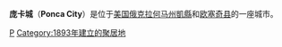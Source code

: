 {{noteTA
|1=zh-hans:庞卡;zh-hant:龐卡;zh-tw:朋卡;
}}
{{Infobox Settlement
| name = 庞卡城<br/>Ponca City
| image_skyline =
| imagesize = 
| image_caption = 
| image_flag = 
| image_shield = 
| pushpin_map = USA Oklahoma
| pushpin_label_position = bottom
| subdivision_type = 国家
| subdivision_name = {{USA}}
| subdivision_type1 = [[美国行政区划|州]]
| subdivision_name1 = [[俄克拉何马州|俄克拉何马州]]
| subdivision_type2 = [[俄克拉何马州各县列表|县]]
| subdivision_name2 =  [[凯县_(俄克拉何马州)|凯县]]<br/>[[欧塞奇县_(俄克拉何马州)|欧塞奇县]]
| elevation_m = 308
| elevation_ft = 
| area_total_km2 = 50
| population_as_of = 2000年
| population_total = 25919
| population_density_km2 = auto
| timezone = 
| utc_offset = -6
| timezone_DST = 
| utc_offset_DST = -5
| latd = 36
| latm = 42
| lats = 45
| latNS = N
| longd = 97
| longm = 4
| longs = 21
| longEW = W
| website =  
}}
'''庞卡城'''（'''Ponca City'''）是位于[[美国|美国]][[俄克拉何马州|俄克拉何马州]][[凱縣|凱縣]]和[[歐塞奇縣_(奧克拉荷馬州)|欧塞奇县]]的一座城市。

{{Oklahoma-stub}}
{{Oklahoma}}

[[Category:俄克拉何马州城市|P]]
[[Category:1893年建立的聚居地|Category:1893年建立的聚居地]]